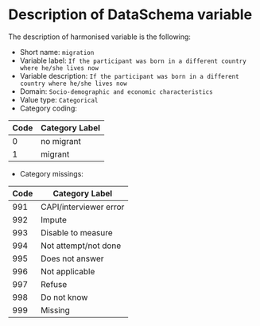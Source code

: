 # Description of DataSchema variable

The description of harmonised variable is the following:

* Short name: `migration`
* Variable label: `If the participant was born in a different country where he/she lives now`
* Variable description: `If the participant was born in a different country where he/she lives now`
* Domain: `Socio-demographic and economic characteristics`
* Value type: `Categorical`
* Category coding:

**Code** | **Category Label**
-------- | ------------------
0        | no migrant
1        | migrant

* Category missings: 

**Code** | **Category Label**
----| ------------------
991 | CAPI/interviewer error
992 | Impute
993 | Disable to measure
994 | Not attempt/not done
995 | Does not answer
996 | Not applicable
997 | Refuse
998 | Do not know
999 | Missing